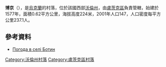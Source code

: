 {{coord|50|45|21|N|25|37|9|E|scale:30000|display=title}}

'''博京'''（{{lang-uk|Ботин}}），是[[烏克蘭|烏克蘭]]的村落，位於該國西部[[沃倫州|沃倫州]]，由[[盧茨克區|盧茨克區]]負責管轄，始建於1577年，面積0.62平方公里，海拔高度224米，2001年人口147，人口密度每平方公里237.1人。

==參考資料==
* [http://weather.in.ua/ua/volynskaja/1917 Погода в селі Ботин]{{Wayback|url=http://weather.in.ua/ua/volynskaja/1917 |date=20111219113312 }}

[[Category:沃倫州村落|Category:沃倫州村落]]
[[Category:盧茨克區村落|Category:盧茨克區村落]]


{{Volyn-geo-stub}}
